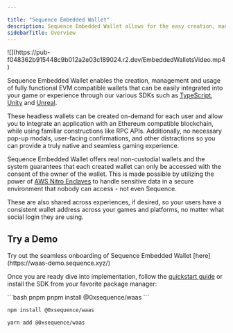 ---

title: "Sequence Embedded Wallet"
description: Sequence Embedded Wallet allows for the easy creation, management, and integration of EVM compatible wallets into games or experiences using SDKs like TypeScript, Unity, and Unreal.
sidebarTitle: Overview
---



<Frame>
![](https://pub-f048362b915448c9b012a2e03c189024.r2.dev/EmbeddedWalletsVideo.mp4)
</Frame>

Sequence Embedded Wallet enables the creation, management and usage of fully functional EVM compatible wallets that can be easily integrated into your game or experience through our various SDKs such as [TypeScript](/solutions/wallets/embedded-wallet/quickstart), [Unity](/sdk/unity/overview) and [Unreal](/sdk/unreal/introduction).

These headless wallets can be created on-demand for each user and allow you to integrate an application with an Ethereum compatible blockchain, while using familiar constructions like RPC APIs. Additionally, no necessary pop-up modals, user-facing confirmations, and other distractions so you can provide a truly native and seamless gaming experience.

Sequence Embedded Wallet offers real non-custodial wallets and the system guarantees that each created wallet can only be accessed with the consent of the owner of the wallet. This is made possible by utilizing the power of [AWS Nitro Enclaves](https://aws.amazon.com/ec2/nitro/nitro-enclaves/) to handle sensitive data in a secure environment that nobody can access - not even Sequence.

These are also shared across experiences, if desired, so your users have a consistent wallet address across your games and platforms, no matter what social login they are using.

## Try a Demo

<Note>
Try out the seamless onboarding of Sequence Embedded Wallet [here](https://waas-demo.sequence.xyz/)
</Note>

Once you are ready dive into implementation, follow the [quickstart guide](/solutions/wallets/embedded-wallet/quickstart) or install the SDK from your favorite package manager:

<CodeGroup>
```bash pnpm
pnpm install @0xsequence/waas
```

```bash npm
npm install @0xsequence/waas
```

```bash yarn
yarn add @0xsequence/waas
```
</CodeGroup>
